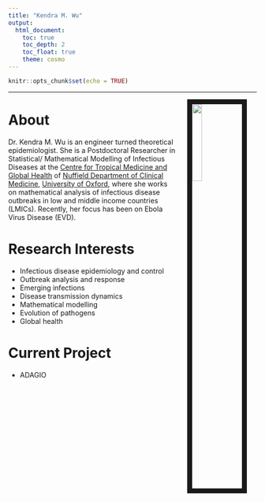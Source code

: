 ---
title: "Kendra M. Wu"
output: 
  html_document:
    toc: true
    toc_depth: 2
    toc_float: true
    theme: cosmo
---

```{r setup, include=FALSE}
knitr::opts_chunk$set(echo = TRUE)
```

---
<img src="figures/my_photo.jpg" style="width:20%; border:10px solid; margin-right: 20px; margin-left: 20px" align="right">

# About
Dr. Kendra M. Wu is an engineer turned theoretical epidemiologist. She is a Postdoctoral Researcher in Statistical/ Mathematical Modelling of Infectious Diseases at the [Centre for Tropical Medicine and Global Health](https://www.tropicalmedicine.ox.ac.uk) of [Nuffield Department of Clinical Medicine](https://www.ndm.ox.ac.uk), [University of Oxford](http://www.ox.ac.uk), where she works on mathematical analysis of infectious disease outbreaks in low and middle income countries (LMICs). Recently, her focus has been on Ebola Virus Disease (EVD).

# Research Interests
* Infectious disease epidemiology and control
* Outbreak analysis and response
* Emerging infections
* Disease transmission dynamics
* Mathematical modelling
* Evolution of pathogens
* Global health

# Current Project
* ADAGIO